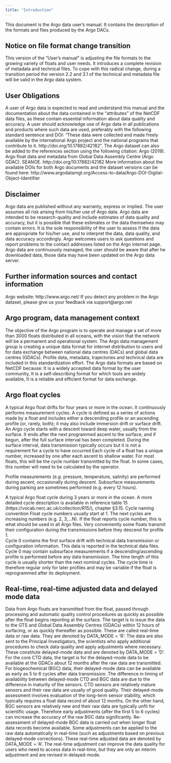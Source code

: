 ```yaml
---
title: "Introduction"
---
```


This document is the Argo data user’s manual.
It contains the description of the formats and files produced by the Argo DACs.

## Notice on file format change transition
This version of the "User's manual" is adjusting the file formats to the growing variety of floats and user needs. It introduces a complete revision of metadata and technical files. To cope with this radical change, during a transition period the version 2.2 and 3.1 of the technical and metadata file will be valid in the Argo data system. 

## User Obligations
A user of Argo data is expected to read and understand this manual and the documentation about the data contained in the “attributes” of the NetCDF data files, as these contain essential information about data quality and accuracy.
A user should acknowledge use of Argo data in all publications and products where such data are used, preferably with the following standard sentence and DOI:
“These data were collected and made freely available by the international Argo project and the national programs that contribute to it. http://doi.org/10.17882/42182”.
The Argo dataset can also be added to the references section using the following citation:
Argo (2019). Argo float data and metadata from Global Data Assembly Centre (Argo GDAC). SEANOE. http://doi.org/10.17882/42182
More information about the available DOIs for both Argo documents and the dataset versions can be found here:
http://www.argodatamgt.org/Access-to-data/Argo-DOI-Digital-Object-Identifier 

## Disclaimer
Argo data are published without any warranty, express or implied.
The user assumes all risk arising from his/her use of Argo data.
Argo data are intended to be research-quality and include estimates of data quality and accuracy, but it is possible that these estimates or the data themselves may contain errors.
It is the sole responsibility of the user to assess if the data are appropriate for his/her use, and to interpret the data, data quality, and data accuracy accordingly.
Argo welcomes users to ask questions and report problems to the contact addresses listed on the Argo internet page.
Argo data are continuously managed; the user should be aware that after he downloaded data, those data may have been updated on the Argo data server.

## Further information sources and contact information
Argo website: http://www.argo.net/ 
If you detect any problem in the Argo dataset, please give us your feedback via support@argo.net

## Argo program, data management context
The objective of the Argo program is to operate and manage a set of more than 3000 floats distributed in all oceans, with the vision that the network will be a permanent and operational system.
The Argo data management group is creating a unique data format for internet distribution to users and for data exchange between national data centres (DACs) and global data centres (GDACs).
Profile data, metadata, trajectories and technical data are included in this standardization effort.
The Argo data formats are based on NetCDF because:
It is a widely accepted data format by the user community,
It is a self-describing format for which tools are widely available,
It is a reliable and efficient format for data exchange.

## Argo float cycles
A typical Argo float drifts for four years or more in the ocean. It continuously performs measurement cycles.
A cycle is defined as a series of actions made by a float and includes either a descending profile or an ascending profile (or, rarely, both); it may also include immersion drift or surface drift.
An Argo cycle starts with a descent toward deep water, usually from the surface.
It ends after the next programmed ascent to the surface, and if begun, after the full surface interval has been completed. During the surface interval, data transmission typically occurs but it is not a requirement for a cycle to have occurred
Each cycle of a float has a unique number, increased by one after each ascent to shallow water.  For most floats, this will be the cycle number transmitted by the float.  In some cases, this number will need to be calculated by the operator.

Profile measurements (e.g. pressure, temperature, salinity) are performed during ascent, occasionally during descent. Subsurface measurements during parking are sometimes performed (e.g. every 12 hours).


A typical Argo float cycle during 3 years or more in the ocean.
A more detailed cycle description is available in reference table 15 (https://vocab.nerc.ac.uk/collection/R15/), chapter §3.15.
Cycle naming convention
Float cycle numbers usually start at 1. The next cycles are increasing numbers (e.g. 2, 3,…N).  If the float reports cycle number, this is what should be used in all Argo files.
Very conveniently some floats transmit their configuration during the transmissions before they descend for profile 1.  
Cycle 0 contains the first surface drift with technical data transmission or configuration information. This data is reported in the technical data files.
Cycle 0 may contain subsurface measurements if a descending/ascending profile is performed before any data transmission. The time length of this cycle is usually shorter than the next nominal cycles. The cycle time is therefore regular only for later profiles and may be variable if the float is reprogrammed after its deployment.

## Real-time, real-time adjusted data and delayed mode data
Data from Argo floats are transmitted from the float, passed through processing and automatic quality control procedures as quickly as possible after the float begins reporting at the surface. The target is to issue the data to the GTS and Global Data Assembly Centres (GDACs) within 12 hours of surfacing, or as quickly thereafter as possible. These are called real-time data or raw data. They are denoted by DATA_MODE = 'R'.
The data are also sent to the Principal Investigators, the scientists who apply additional procedures to check data quality and apply adjustments where necessary.  These constitute delayed-mode data and are denoted by DATA_MODE = 'D'.  For the core CTD data, the target is for the delayed-mode data to be available at the GDACs about 12 months after the raw data are transmitted.  For biogeochemical (BGC) data, their delayed-mode data can be available as early as 5 to 6 cycles after data transmission.
The difference in timing of availability between delayed-mode CTD and BGC data are due to the difference in maturity of the sensors.  CTD sensors are relatively mature sensors and their raw data are usually of good quality.  Their delayed-mode assessment involves evaluation of the long-term sensor stability, which typically requires a float data record of about 12 months.  On the other hand, BGC sensors are relatively new and their raw data are typically unfit for scientific usage.  Therefore early adjustments (after the first 5 to 6 cycles) can increase the accuracy of the raw BGC data significantly.  Re-assessment of delayed-mode BGC data is carried out when longer float data records become available.
Some adjustments can be applied to the raw data automatically in real-time (such as adjustments based on previous delayed-mode corrections).  These real-time adjusted data are denoted by DATA_MODE = 'A'.  The real-time adjustment can improve the data quality for users who need to access data in real-time, but they are only an interim adjustment and  are revised in delayed-mode.


